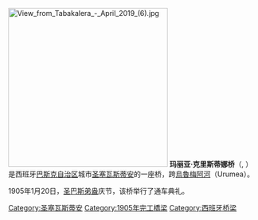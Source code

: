 [[File:View_from_Tabakalera_-_April_2019_(6).jpg|320px]]
'''玛丽亚·克里斯蒂娜桥'''（{{lang-eu|Maria Kristina zubia}}, {{lang-es|Puente de María Cristina}}）是西班牙[[巴斯克自治区|巴斯克自治区]]城市[[圣塞瓦斯蒂安|圣塞瓦斯蒂安]]的一座桥，跨[[烏魯梅阿河|烏魯梅阿河]]（Urumea）。

1905年1月20日，[[圣巴斯弟盎|圣巴斯弟盎]]庆节，该桥举行了通车典礼。

{{coord|43.3173|-1.9783|type:landmark_region:ES|display=title}}

[[Category:圣塞瓦斯蒂安|Category:圣塞瓦斯蒂安]]
[[Category:1905年完工橋梁|Category:1905年完工橋梁]]
[[Category:西班牙桥梁|Category:西班牙桥梁]]